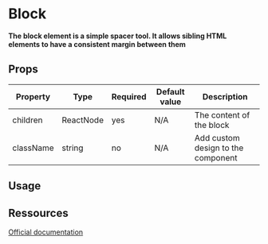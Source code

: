 
<Meta title="Elements/Block" />

# Block

**The block element is a simple spacer tool. It allows sibling HTML elements to have a consistent margin between them**

## Props

| Property  | Type      | Required | Default value | Description                        |
| --------- | --------- | -------- | ------------- | ---------------------------------- |
| children  | ReactNode | yes      | N/A           | The content of the block           |
| className | string    | no       | N/A           | Add custom design to the component |

## Usage

<Canvas>
  <Story id="elements-block--default-block" name="DefaultBlock" />
</Canvas>

## Ressources

[Official documentation](https://bulma.io/documentation/elements/block/)
